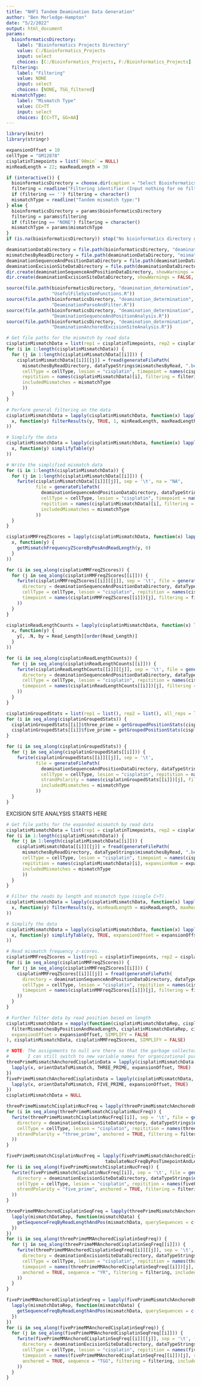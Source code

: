 ```yaml
---
title: "NHF1 Tandem Deamination Data Generation"
author: "Ben Morledge-Hampton"
date: "5/2/2022"
output: html_document
params:
  bioinformaticsDirectory:
    label: "Bioinformatics Projects Directory"
    value: C:/Bioinformatics_Projects
    input: select
    choices: [C:/Bioinformatics_Projects, F:/Bioinformatics_Projects]
  filtering:
    label: "Filtering"
    value: NONE
    input: select
    choices: [NONE, TGG_filtered]
  mismatchType:
    label: "Mismatch Type"
    value: CC>TT
    input: select
    choices: [CC>TT, GG>AA]
---
```



```r
library(knitr)
library(stringr)

expansionOffset = 10
cellType = "GM12878"
cisplatinTimepoints = list(`90min` = NULL)
minReadLength = 22; maxReadLength = 30

if (interactive()) {
  bioinformaticsDirectory = choose.dir(caption = "Select Bioinformatics_Projects Directory")
  filtering = readline("Filtering identifier (Input nothing for no filtering):")
  if (filtering == '') filtering = character()
  mismatchType = readline("Tandem mismatch type:")
} else {
  bioinformaticsDirectory = params$bioinformaticsDirectory
  filtering = params$filtering
  if (filtering == "NONE") filtering = character()
  mismatchType = params$mismatchType
}
if (is.na(bioinformaticsDirectory)) stop("No bioinformatics directory given.")

deaminationDataDirectory = file.path(bioinformaticsDirectory, "deamination_determination", "data", cellType)
mismatchesByReadDirectory = file.path(deaminationDataDirectory, "mismatches_by_read")
deaminationSequenceAndPositionDataDirectory = file.path(deaminationDataDirectory,"sequence_and_position_analysis")
deaminationExcisionSiteDataDirectory = file.path(deaminationDataDirectory, "excision_site_analysis")
dir.create(deaminationSequenceAndPositionDataDirectory, showWarnings = FALSE, recursive = TRUE)
dir.create(deaminationExcisionSiteDataDirectory, showWarnings = FALSE, recursive = TRUE)
```


```r
source(file.path(bioinformaticsDirectory, "deamination_determination", 'R',
                 "UsefulFileSystemFunctions.R"))
source(file.path(bioinformaticsDirectory, "deamination_determination", 'R',
                 "DeaminationParseAndFilter.R"))
source(file.path(bioinformaticsDirectory, "deamination_determination", 'R',
                 "DeaminationSequenceAndPositionAnalysis.R"))
source(file.path(bioinformaticsDirectory, "deamination_determination", 'R',
                 "DeaminationAnchoredExcisionSiteAnalysis.R"))
```


```r
# Get file paths for the mismatch by read data
cisplatinMismatchData = list(rep1 = cisplatinTimepoints, rep2 = cisplatinTimepoints, all_reps = cisplatinTimepoints)
for (i in 1:length(cisplatinMismatchData)) {
  for (j in 1:length(cisplatinMismatchData[[i]])) {
    cisplatinMismatchData[[i]][[j]] = fread(generateFilePath(
      mismatchesByReadDirectory, dataTypeStrings$mismatchesByRead, ".bed",
      cellType = cellType, lesion = "cisplatin", timepoint = names(cisplatinMismatchData[[i]])[j],
      repitition = names(cisplatinMismatchData)[i], filtering = filtering,
      includedMismatches = mismatchType
      ))
  }
}
```


```r
# Perform general filtering on the data
cisplatinMismatchData = lapply(cisplatinMismatchData, function(x) lapply(
  x, function(y) filterResults(y, TRUE, 1, minReadLength, maxReadLength)
))

# Simplify the data
cisplatinMismatchData = lapply(cisplatinMismatchData, function(x) lapply(
  x, function(y) simplifyTable(y)
))

# Write the simplified mismatch data
for (i in 1:length(cisplatinMismatchData)) {
  for (j in 1:length(cisplatinMismatchData[[i]])) {
    fwrite(cisplatinMismatchData[[i]][[j]], sep = '\t', na = "NA",
           file = generateFilePath(
             deaminationSequenceAndPositionDataDirectory, dataTypeStrings$simplifiedMismatches, ".tsv",
             cellType = cellType, lesion = "cisplatin", timepoint = names(cisplatinMismatchData[[i]])[j],
             repitition = names(cisplatinMismatchData)[i], filtering = filtering,
             includedMismatches = mismatchType
           ))
  }
}
```


```r
cisplatinMMFreqZScores = lapply(cisplatinMismatchData, function(x) lapply(
  x, function(y) {
    getMismatchFrequencyZScoreByPosAndReadLength(y, 0)
  }
))

for (i in seq_along(cisplatinMMFreqZScores)) {
  for (j in seq_along(cisplatinMMFreqZScores[[i]])) {
    fwrite(cisplatinMMFreqZScores[[i]][[j]], sep = '\t', file = generateFilePath(
      directory = deaminationSequenceAndPositionDataDirectory, dataTypeStrings$mismatchFrequencyZScores, ".tsv",
      cellType = cellType, lesion = "cisplatin", repitition = names(cisplatinMMFreqZScores)[i],
      timepoint = names(cisplatinMMFreqZScores[[i]])[j], filtering = filtering, includedMismatches = c(mismatchType)
    ))
  }
}
```


```r
cisplatinReadLengthCounts = lapply(cisplatinMismatchData, function(x) lapply(
  x, function(y) {
    y[, .N, by = Read_Length][order(Read_Length)]
  }
))

for (i in seq_along(cisplatinReadLengthCounts)) {
  for (j in seq_along(cisplatinReadLengthCounts[[i]])) {
    fwrite(cisplatinReadLengthCounts[[i]][[j]], sep = '\t', file = generateFilePath(
      directory = deaminationSequenceAndPositionDataDirectory, dataTypeStrings$readLengthcounts, ".tsv",
      cellType = cellType, lesion = "cisplatin", repitition = names(cisplatinReadLengthCounts)[i],
      timepoint = names(cisplatinReadLengthCounts[[i]])[j], filtering = filtering, includedMismatches = mismatchType
    ))
  }
}
```


```r
cisplatinGroupedStats = list(rep1 = list(), rep2 = list(), all_reps = list())
for (i in seq_along(cisplatinGroupedStats)) {
  cisplatinGroupedStats[[i]]$three_prime = getGroupedPositionStats(cisplatinMismatchData[[i]])
  cisplatinGroupedStats[[i]]$five_prime = getGroupedPositionStats(cisplatinMismatchData[[i]], posType = FIVE_PRIME)
}

for (i in seq_along(cisplatinGroupedStats)) {
  for (j in seq_along(cisplatinGroupedStats[[i]])) {
    fwrite(cisplatinGroupedStats[[i]][[j]], sep = '\t',
           file = generateFilePath(
             deaminationSequenceAndPositionDataDirectory, dataTypeStrings$mismatchPositionStats, ".tsv",
             cellType = cellType, lesion = "cisplatin", repitition = names(cisplatinGroupedStats)[i],
             strandPolarity = names(cisplatinGroupedStats[[i]])[j], filtering = filtering,
             includedMismatches = mismatchType
           ))
  }
}
```

EXCISION SITE ANALYSIS STARTS HERE

```r
# Get file paths for the expanded mismatch by read data
cisplatinMismatchData = list(rep1 = cisplatinTimepoints, rep2 = cisplatinTimepoints, all_reps = cisplatinTimepoints)
for (i in 1:length(cisplatinMismatchData)) {
  for (j in 1:length(cisplatinMismatchData[[i]])) {
    cisplatinMismatchData[[i]][[j]] = fread(generateFilePath(
      mismatchesByReadDirectory, dataTypeStrings$mismatchesByRead, ".bed",
      cellType = cellType, lesion = "cisplatin", timepoint = names(cisplatinMismatchData[[i]])[j],
      repitition = names(cisplatinMismatchData)[i], expansionNum = expansionOffset, filtering = filtering,
      includedMismatches = mismatchType
      ))
  }
}
```


```r
# Filter the reads by length and mismatch type (single C>T).
cisplatinMismatchData = lapply(cisplatinMismatchData, function(x) lapply(
  x, function(y) filterResults(y, minReadLength = minReadLength, maxReadLength = maxReadLength)
))

# Simplify the data
cisplatinMismatchData = lapply(cisplatinMismatchData, function(x) lapply(
  x, function(y) simplifyTable(y, TRUE, expansionOffset = expansionOffset)
))

# Read mismatch frequency z-scores.
cisplatinMMFreqZScores = list(rep1 = cisplatinTimepoints, rep2 = cisplatinTimepoints, all_reps = cisplatinTimepoints)
for (i in seq_along(cisplatinMMFreqZScores)) {
  for (j in seq_along(cisplatinMMFreqZScores[[i]])) {
    cisplatinMMFreqZScores[[i]][[j]] = fread(generateFilePath(
      directory = deaminationSequenceAndPositionDataDirectory, dataTypeStrings$mismatchFrequencyZScores, ".tsv",
      cellType = cellType, lesion = "cisplatin", repitition = names(cisplatinMMFreqZScores)[i],
      timepoint = names(cisplatinMMFreqZScores[[i]])[j], filtering = filtering, includedMismatches = mismatchType
    ))
  }
}

# Further filter data by read position based on length
cisplatinMismatchData = mapply(function(cisplatinMismatchDataRep, cisplatinMMFreqZScoreRep) mapply(
  filterMismatchesByPositionAndReadLength, cisplatinMismatchDataRep, cisplatinMMFreqZScoreRep,
  expansionOffset = expansionOffset, SIMPLIFY = FALSE
), cisplatinMismatchData, cisplatinMMFreqZScores, SIMPLIFY = FALSE)
```


```r
# NOTE: The assignments to null are there so that the garbage collector can free up memory, and
#       I can still switch to new variable names for organizational purposes.
threePrimeMismatchAnchoredCisplatinData = lapply(cisplatinMismatchData, function(x) {
  lapply(x, orientDataToMismatch, THREE_PRIME, expansionOffset, TRUE)
})
fivePrimeMismatchAnchoredCisplatinData = lapply(cisplatinMismatchData, function(x) {
  lapply(x, orientDataToMismatch, FIVE_PRIME, expansionOffset, TRUE)
})
cisplatinMismatchData = NULL
```


```r
threePrimeMismatchCisplatinNucFreq = lapply(threePrimeMismatchAnchoredCisplatinData, tabulateNucFreqByPosTimepointAndLength)
for (i in seq_along(threePrimeMismatchCisplatinNucFreq)) {
  fwrite(threePrimeMismatchCisplatinNucFreq[[i]], sep = '\t', file = generateFilePath(
    directory = deaminationExcisionSiteDataDirectory, dataTypeStrings$nucleotideFrequencyData, ".tsv",
    cellType = cellType, lesion = "cisplatin", repitition = names(threePrimeMismatchCisplatinNucFreq)[i],
    strandPolarity = "three_prime", anchored = TRUE, filtering = filtering, includedMismatches = mismatchType
  ))
}

fivePrimeMismatchCisplatinNucFreq = lapply(fivePrimeMismatchAnchoredCisplatinData,
                                     tabulateNucFreqByPosTimepointAndLength, posType = FIVE_PRIME)
for (i in seq_along(fivePrimeMismatchCisplatinNucFreq)) {
  fwrite(fivePrimeMismatchCisplatinNucFreq[[i]], sep = '\t', file = generateFilePath(
    directory = deaminationExcisionSiteDataDirectory, dataTypeStrings$nucleotideFrequencyData, ".tsv",
    cellType = cellType, lesion = "cisplatin", repitition = names(fivePrimeMismatchCisplatinNucFreq)[i],
    strandPolarity = "five_prime", anchored = TRUE, filtering = filtering, includedMismatches = mismatchType
  ))
}
```


```r
threePrimeMMAnchoredCisplatinSeqFreq = lapply(threePrimeMismatchAnchoredCisplatinData, function(mismatchDataRep) {
  lapply(mismatchDataRep, function(mismatchData) {
    getSequenceFreqByReadLengthAndPos(mismatchData, querySequences = c("CG","CA","TG","TA"))
  })
})
for (i in seq_along(threePrimeMMAnchoredCisplatinSeqFreq)) {
  for (j in seq_along(threePrimeMMAnchoredCisplatinSeqFreq[[i]])) {
    fwrite(threePrimeMMAnchoredCisplatinSeqFreq[[i]][[j]], sep = '\t', file = generateFilePath(
      directory = deaminationExcisionSiteDataDirectory, dataTypeStrings$sequenceFrequency, ".tsv",
      cellType = cellType, lesion = "cisplatin", repitition = names(threePrimeMMAnchoredCisplatinSeqFreq)[i],
      timepoint = names(threePrimeMMAnchoredCisplatinSeqFreq[[i]])[j], strandPolarity = "three_prime",
      anchored = TRUE, sequence = "YR", filtering = filtering, includedMismatches = mismatchType
    ))
  }
}

fivePrimeMMAnchoredCisplatinSeqFreq = lapply(fivePrimeMismatchAnchoredCisplatinData, function(mismatchDataRep) {
  lapply(mismatchDataRep, function(mismatchData) {
    getSequenceFreqByReadLengthAndPos(mismatchData, querySequences = c("TGG"), posType = FIVE_PRIME)
  })
})
for (i in seq_along(fivePrimeMMAnchoredCisplatinSeqFreq)) {
  for (j in seq_along(fivePrimeMMAnchoredCisplatinSeqFreq[[i]])) {
    fwrite(fivePrimeMMAnchoredCisplatinSeqFreq[[i]][[j]], sep = '\t', file = generateFilePath(
      directory = deaminationExcisionSiteDataDirectory, dataTypeStrings$sequenceFrequency, ".tsv",
      cellType = cellType, lesion = "cisplatin", repitition = names(fivePrimeMMAnchoredCisplatinSeqFreq)[i],
      timepoint = names(fivePrimeMMAnchoredCisplatinSeqFreq[[i]])[j], strandPolarity = "five_prime",
      anchored = TRUE, sequence = "TGG", filtering = filtering, includedMismatches = mismatchType
    ))
  }
}
```


